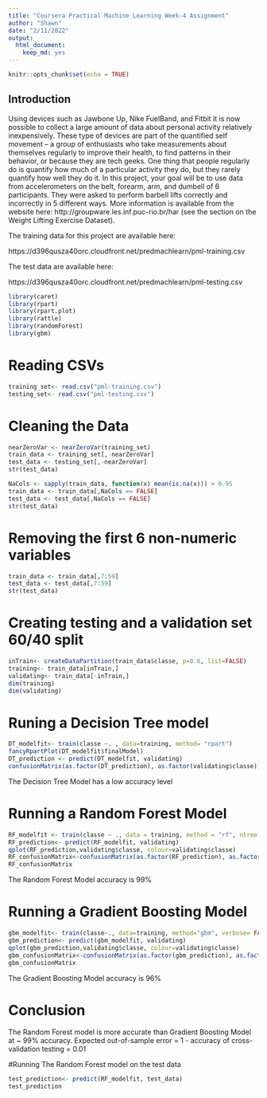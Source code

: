 ---
title: "Coursera Practical Machine Learning Week-4 Assignment"
author: "Shawn"
date: "2/11/2022"
output: 
  html_document: 
    keep_md: yes
---

```{r setup, include=FALSE}
knitr::opts_chunk$set(echo = TRUE)
```
## Introduction
Using devices such as Jawbone Up, Nike FuelBand, and Fitbit it is now possible to collect a large amount of data about personal activity relatively inexpensively. These type of devices are part of the quantified self movement – a group of enthusiasts who take measurements about themselves regularly to improve their health, to find patterns in their behavior, or because they are tech geeks. One thing that people regularly do is quantify how much of a particular activity they do, but they rarely quantify how well they do it. In this project, your goal will be to use data from accelerometers on the belt, forearm, arm, and dumbell of 6 participants. They were asked to perform barbell lifts correctly and incorrectly in 5 different ways. More information is available from the website here: http://groupware.les.inf.puc-rio.br/har (see the section on the Weight Lifting Exercise Dataset). 

The training data for this project are available here: 

https://d396qusza40orc.cloudfront.net/predmachlearn/pml-training.csv

The test data are available here:

https://d396qusza40orc.cloudfront.net/predmachlearn/pml-testing.csv
```{r}
library(caret)
library(rpart)
library(rpart.plot)
library(rattle)
library(randomForest)
library(gbm)
```
# Reading CSVs
```{r}
training_set<- read.csv("pml-training.csv")
testing_set<- read.csv("pml-testing.csv")
```
# Cleaning the Data
```{r, results='hide'}
nearZeroVar <- nearZeroVar(training_set)
train_data <- training_set[,-nearZeroVar]
test_data <- testing_set[,-nearZeroVar]
str(test_data)
```
```{r, results='hide'}
NaCols <- sapply(train_data, function(x) mean(is.na(x))) > 0.95
train_data <- train_data[,NaCols == FALSE]
test_data <- test_data[,NaCols == FALSE]
str(test_data)
```
# Removing the first 6 non-numeric variables
```{r, results='hide'}
train_data <- train_data[,7:59]
test_data <- test_data[,7:59]
str(test_data)
```
# Creating testing and a validation set 60/40 split
```{r}
inTrain<- createDataPartition(train_data$classe, p=0.6, list=FALSE)
training<- train_data[inTrain,]
validating<- train_data[-inTrain,]
dim(training)
dim(validating)
```
# Runing a Decision Tree model
```{r}
DT_modelfit<- train(classe ~. , data=training, method= "rpart")
fancyRpartPlot(DT_modelfit$finalModel)
DT_prediction <- predict(DT_modelfit, validating)
confusionMatrix(as.factor(DT_prediction), as.factor(validating$classe))
```
The Decision Tree Model has a low accuracy level

# Running a Random Forest Model
```{r}
RF_modelfit <- train(classe ~ ., data = training, method = "rf", ntree = 100)
RF_prediction<- predict(RF_modelfit, validating)
qplot(RF_prediction,validating$classe, colour=validating$classe)
RF_confusionMatrix<-confusionMatrix(as.factor(RF_prediction), as.factor(validating$classe))
RF_confusionMatrix
```
The Random Forest Model accuracy is 99%

# Running a Gradient Boosting Model
```{r}
gbm_modelfit<- train(classe~., data=training, method="gbm", verbose= FALSE)
gbm_prediction<- predict(gbm_modelfit, validating)
qplot(gbm_prediction,validating$classe, colour=validating$classe)
gbm_confusionMatrix<-confusionMatrix(as.factor(gbm_prediction), as.factor(validating$classe))
gbm_confusionMatrix
```
The Gradient Boosting Model accuracy is 96%

# Conclusion
The Random Forest model is more accurate than Gradient Boosting Model at ~ 99% accuracy.
Expected out-of-sample error = 1 - accuracy of cross-validation testing = 0.01

#Running The Random Forest model on the test data
```{r}
test_prediction<- predict(RF_modelfit, test_data)
test_prediction
```





